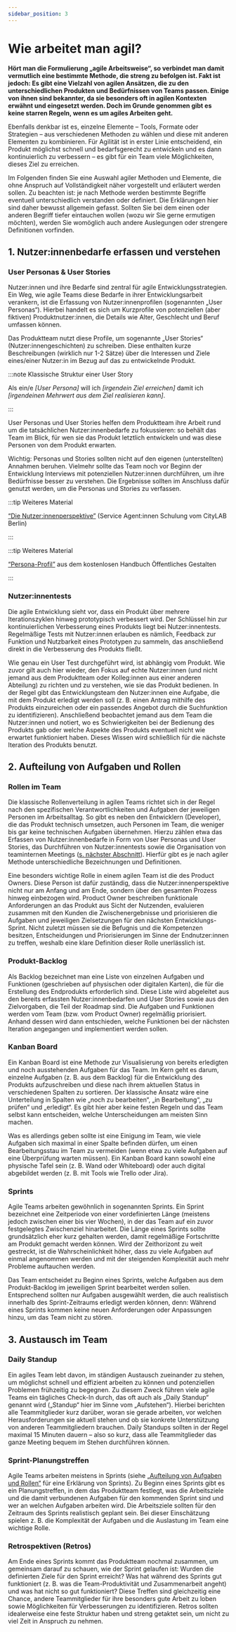 ```yaml
---
sidebar_position: 3
---
```


# Wie arbeitet man agil?

**Hört man die Formulierung „agile Arbeitsweise“, so verbindet man damit vermutlich eine bestimmte Methode, die streng zu befolgen ist. Fakt ist jedoch: Es gibt eine Vielzahl von agilen Ansätzen, die zu den unterschiedlichen Produkten und Bedürfnissen von Teams passen. Einige von ihnen sind bekannter, da sie besonders oft in agilen Kontexten erwähnt und eingesetzt werden. Doch im Grunde genommen gibt es keine starren Regeln, wenn es um agiles Arbeiten geht.**

Ebenfalls denkbar ist es, einzelne Elemente – Tools, Formate oder Strategien – aus verschiedenen Methoden zu wählen und diese mit anderen Elementen zu kombinieren. Für Agilität ist in erster Linie entscheidend, ein Produkt möglichst schnell und bedarfsgerecht zu entwickeln und es dann kontinuierlich zu verbessern – es gibt für ein Team viele Möglichkeiten, dieses Ziel zu erreichen.

Im Folgenden finden Sie eine Auswahl agiler Methoden und Elemente, die ohne Anspruch auf Vollständigkeit näher vorgestellt und erläutert werden sollen. Zu beachten ist: je nach Methode werden bestimmte Begriffe eventuell unterschiedlich verstanden oder definiert. Die Erklärungen
hier sind daher bewusst allgemein gefasst. Sollten Sie bei dem einen oder anderen Begriff tiefer eintauchen wollen (wozu wir Sie gerne ermutigen möchten), werden Sie womöglich auch andere Auslegungen oder strengere Definitionen vorfinden.

## 1. Nutzer:innenbedarfe erfassen und verstehen

### User Personas & User Stories

Nutzer:innen und ihre Bedarfe sind zentral für agile Entwicklungsstrategien. Ein Weg, wie agile Teams diese Bedarfe in ihrer Entwicklungsarbeit verankern, ist die Erfassung von Nutzer:innenprofilen (sogenannten „User Personas“). Hierbei handelt es sich um Kurzprofile von potenziellen (aber fiktiven) Produktnutzer:innen, die Details wie Alter, Geschlecht
und Beruf umfassen können.

Das Produktteam nutzt diese Profile, um sogenannte „User Stories“ (Nutzer:innengeschichten) zu schreiben. Diese enthalten kurze Beschreibungen (wirklich nur 1-2 Sätze) über die Interessen und Ziele eines/einer Nutzer:in im Bezug auf das zu entwickelnde Produkt.

:::note Klassische Struktur einer User Story

Als ein/e *[User Persona]* will ich *[irgendein Ziel erreichen]* damit ich *[irgendeinen Mehrwert aus dem Ziel realisieren kann]*.

:::

User Personas und User Stories helfen dem Produktteam ihre Arbeit rund um die tatsächlichen Nutzer:innenbedarfe zu fokussieren: so behält das Team im Blick, für wen sie das Produkt letztlich entwickeln und was diese Personen von dem Produkt erwarten.

Wichtig: Personas und Stories sollten nicht auf den eigenen (unterstellten) Annahmen beruhen. Vielmehr sollte das Team noch vor Beginn der Entwicklung Interviews mit potenziellen Nutzer:innen durchführen, um ihre Bedürfnisse besser zu verstehen. Die Ergebnisse sollten im Anschluss dafür genutzt werden, um die Personas und Stories zu verfassen.

:::tip Weiteres Material

[“Die Nutzer:innenperspektive”](https://service-agentinnen.citylab-berlin.org/module/die-nutzer:innenperspektive/) (Service Agent:innen Schulung vom CityLAB Berlin)

:::

:::tip Weiteres Material

[“Persona-Profil”](https://www.oeffentliches-gestalten.de/buch/erproben/prototypen-erstellen#persona-profil) aus dem kostenlosen Handbuch Öffentliches Gestalten

:::

### Nutzer:innentests

Die agile Entwicklung sieht vor, dass ein Produkt über mehrere Iterationszyklen hinweg prototypisch verbessert wird. Der Schlüssel hin zur kontinuierlichen Verbesserung eines Produkts liegt bei Nutzer:innentests. Regelmäßige Tests mit Nutzer:innen erlauben es nämlich, Feedback zur Funktion und Nutzbarkeit eines Prototypen zu sammeln, das anschließend direkt in die Verbesserung des Produkts fließt.

Wie genau ein User Test durchgeführt wird, ist abhängig vom Produkt. Wie zuvor gilt auch hier wieder, den Fokus auf echte Nutzer:innen (und nicht jemand aus dem Produktteam oder Kolleg:innen aus einer anderen Abteilung) zu richten und zu verstehen, wie sie das Produkt bedienen. In der Regel gibt das Entwicklungsteam den Nutzer:innen eine Aufgabe, die mit dem Produkt erledigt werden soll (z. B. einen Antrag mithilfe des Produkts einzureichen oder ein passendes Angebot durch die Suchfunktion zu identifizieren). Anschließend beobachtet jemand aus dem Team die Nutzer:innen und notiert, wo es Schwierigkeiten bei der Bedienung des Produkts gab oder welche Aspekte des Produkts eventuell nicht wie erwartet funktioniert haben. Dieses Wissen wird schließlich für die nächste Iteration des Produkts benutzt.

## 2. Aufteilung von Aufgaben und Rollen

### Rollen im Team

Die klassische Rollenverteilung in agilen Teams richtet sich in der Regel nach den spezifischen Verantwortlichkeiten und Aufgaben der jeweiligen Personen im Arbeitsalltag. So gibt es neben den Entwicklern (Developer), die das Produkt technisch umsetzen, auch Personen im Team, die weniger bis gar keine technischen Aufgaben übernehmen. Hierzu zählen etwa das Erfassen von Nutzer:innenbedarfe in Form von User Personas und User Stories, das Durchführen von Nutzer:innentests sowie die Organisation von teaminternen Meetings ([s. nächster Abschnitt](wie-arbeitet-man-agil#3-austausch-im-team)). Hierfür gibt es je nach agiler Methode unterschiedliche Bezeichnungen und Definitionen.

Eine besonders wichtige Rolle in einem agilen Team ist die des Product Owners. Diese Person ist dafür zuständig, dass die Nutzer:innenperspektive nicht nur am Anfang und am Ende, sondern über den gesamten Prozess hinweg einbezogen wird. Product Owner beschreiben funktionale Anforderungen an das Produkt aus Sicht der Nutzenden, evaluieren zusammen mit den Kunden die Zwischenergebnisse und priorisieren die Aufgaben und jeweiligen Zielsetzungen für den nächsten Entwicklungs-Sprint. Nicht zuletzt müssen sie die Befugnis und die Kompetenzen besitzen, Entscheidungen und Priorisierungen im Sinne der Endnutzer:innen zu treffen, weshalb eine klare Definition dieser Rolle unerlässlich ist.

### Produkt-Backlog

Als Backlog bezeichnet man eine Liste von einzelnen Aufgaben und Funktionen (geschrieben auf physischen oder digitalen Karten), die für die Erstellung des Endprodukts erforderlich sind. Diese Liste wird abgeleitet aus den bereits erfassten Nutzer:innenbedarfen und User Stories sowie aus den Zielvorgaben, die Teil der Roadmap sind. Die Aufgaben und Funktionen werden vom Team (bzw. vom Product Owner) regelmäßig priorisiert. Anhand dessen wird dann entschieden, welche Funktionen bei der nächsten Iteration angegangen und implementiert werden sollen.

### Kanban Board

Ein Kanban Board ist eine Methode zur Visualisierung von bereits erledigten und noch ausstehenden Aufgaben für das Team. Im Kern geht es darum, einzelne Aufgaben (z. B. aus dem Backlog) für die Entwicklung des Produkts aufzuschreiben und diese nach ihrem aktuellen Status in verschiedenen Spalten zu sortieren. Der klassische Ansatz wäre eine Unterteilung in Spalten wie „noch zu bearbeiten“, „in Bearbeitung“, „zu prüfen“ und „erledigt“. Es gibt hier aber keine festen Regeln und das Team selbst kann entscheiden, welche Unterscheidungen am meisten Sinn machen.

Was es allerdings geben sollte ist eine Einigung im Team, wie viele Aufgaben sich maximal in einer Spalte befinden dürfen, um einen Bearbeitungsstau im Team zu vermeiden (wenn etwa zu viele Aufgaben auf eine Überprüfung warten müssen). Ein Kanban Board kann sowohl eine physische Tafel sein (z. B. Wand oder Whiteboard) oder auch digital abgebildet werden (z. B. mit Tools wie Trello oder Jira).

### Sprints

Agile Teams arbeiten gewöhnlich in sogenannten Sprints. Ein Sprint bezeichnet eine Zeitperiode von einer vordefinierten Länge (meistens jedoch zwischen einer bis vier Wochen), in der das Team auf ein zuvor festgelegtes Zwischenziel hinarbeitet. Die Länge eines Sprints sollte grundsätzlich eher kurz gehalten werden, damit regelmäßige Fortschritte am Produkt gemacht werden können. Wird der Zeithorizont zu weit gestreckt, ist die Wahrscheinlichkeit höher, dass zu viele Aufgaben auf einmal angenommen werden und mit der steigenden Komplexität auch mehr Probleme auftauchen werden.

Das Team entscheidet zu Beginn eines Sprints, welche Aufgaben aus dem Produkt-Backlog im jeweiligen Sprint bearbeitet werden sollen. Entsprechend sollten nur Aufgaben ausgewählt werden, die auch realistisch innerhalb des Sprint-Zeitraums erledigt werden können, denn: Während eines Sprints kommen keine neuen Anforderungen oder Anpassungen hinzu, um das Team nicht zu stören.

## 3. Austausch im Team

### Daily Standup

Ein agiles Team lebt davon, im ständigen Austausch zueinander zu stehen, um möglichst schnell und effizient arbeiten zu können und potenziellen Problemen frühzeitig zu begegnen. Zu diesem Zweck führen viele agile Teams ein tägliches Check-In durch, das oft auch als „Daily Standup“ genannt wird („Standup“ hier im Sinne vom „Aufstehen“). Hierbei berichten alle Teammitglieder kurz darüber, woran sie gerade arbeiten, vor welchen Herausforderungen sie aktuell stehen und ob sie konkrete Unterstützung von anderen Teammitgliedern brauchen. Daily Standups sollten in der Regel maximal 15 Minuten dauern – also so kurz, dass alle Teammitglieder das ganze Meeting bequem im Stehen durchführen können.

### Sprint-Planungstreffen

Agile Teams arbeiten meistens in Sprints (siehe [„Aufteilung von Aufgaben und Rollen“](wie-arbeitet-man-agil#sprints) für eine Erklärung von Sprints). Zu Beginn eines Sprints gibt es ein Planungstreffen, in dem das Produktteam festlegt, was die Arbeitsziele und die damit verbundenen Aufgaben für den kommenden Sprint sind und wer an welchen Aufgaben arbeiten wird. Die Arbeitsziele sollten für den Zeitraum des Sprints realistisch geplant sein. Bei dieser Einschätzung spielen z. B. die Komplexität der Aufgaben und die Auslastung
im Team eine wichtige Rolle.

### Retrospektiven (Retros)

Am Ende eines Sprints kommt das Produktteam nochmal zusammen, um gemeinsam darauf zu schauen, wie der Sprint gelaufen ist: Wurden die definierten Ziele für den Sprint erreicht? Was hat während des Sprints gut funktioniert (z. B. was die Team-Produktivität und Zusammenarbeit angeht) und was hat nicht so gut funktioniert? Diese Treffen sind gleichzeitig eine Chance, andere Teammitglieder für ihre besonders gute Arbeit zu loben sowie Möglichkeiten für Verbesserungen zu identifizieren. Retros sollten idealerweise eine feste Struktur haben und streng getaktet sein, um nicht zu viel Zeit in Anspruch zu nehmen.
